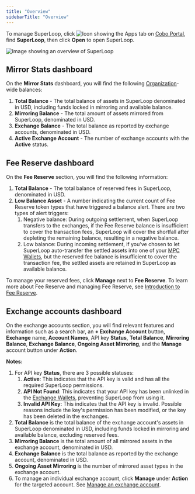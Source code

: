 ```yaml
---
title: "Overview"
sidebarTitle: "Overview"
---
```


To manage SuperLoop, click <img src="/en/images/common/icon_apps.svg" className="icon" alt="Icon showing the Apps tab"/> on [Cobo Portal](https://portal.cobo.com/login), find **SuperLoop**, then click **Open** to open SuperLoop.

<img src="/en/images/portal-apps/superloop/superloop-overview.svg" className="screenshot_full_screen" alt="Image showing an overview of SuperLoop" />


## Mirror Stats dashboard

On the **Mirror Stats** dashboard, you will find the following [Organization](https://manuals.cobo.com/en/portal/organization/introduction)-wide balances:

1. **Total Balance** - The total balance of assets in SuperLoop denominated in USD, including funds locked in mirroring and available balance.
2. **Mirroring Balance** - The total amount of assets mirrored from SuperLoop, denominated in USD.
3. **Exchange Balance** - The total balance as reported by exchange accounts, denominated in USD.
4. **Active Exchange Account** - The number of exchange accounts with the **Active** status.

## Fee Reserve dashboard

On the **Fee Reserve** section, you will find the following information:

1. **Total Balance** - The total balance of reserved fees in SuperLoop, denominated in USD.
2. **Low Balance Asset** - A number indicating the current count of Fee Reserve token types that have triggered a balance alert. There are two types of alert triggers:
   1. Negative balance: During outgoing settlement, when SuperLoop transfers to the exchanges, if the Fee Reserve balance is insufficient to cover the transaction fees, SuperLoop will cover the shortfall after depleting the remaining balance, resulting in a negative balance.
   2. Low balance: During incoming settlement, if you've chosen to let SuperLoop auto-transfer the settled assets into one of your [MPC Wallets](/en/portal/mpc-wallets/introduction), but the reserved fee balance is insufficient to cover the transaction fee, the settled assets are retained in SuperLoop as available balance.

To manage your reserved fees, click **Manage** next to **Fee Reserve**. To learn more about Fee Reserve and managing Fee Reserve, see [Introduction to Fee Reserve](/en/portal/portal-apps/superloop/manage-fee-reserve).

## Exchange accounts dashboard

On the exchange accounts section, you will find relevant features and information such as a search bar, an **+ Exchange Account** button, **Exchange** name, **Account Names**, API key **Status**, **Total Balance**, **Mirroring Balance**, **Exchange Balance**, **Ongoing Asset Mirroring**, and the **Manage** account button under **Action**.

**Notes:**

1. For API key **Status**, there are 3 possible statuses:
   1. **Active**: This indicates that the API key is valid and has all the required SuperLoop permissions.
   2. **API Not Found**: This indicates that your API key has been unlinked in the [Exchange Wallets](/en/portal/exchange-wallets/introduction), preventing SuperLoop from using it.
   3. **Invalid API Key**: This indicates that the API key is invalid. Possible reasons include the key's permission has been modified, or the key has been deleted in the exchanges.
2. **Total Balance** is the total balance of the exchange account's assets in SuperLoop denominated in USD, including funds locked in mirroring and available balance, excluding reserved fees.
3. **Mirroring Balance** is the total amount of all mirrored assets in the exchange account, denominated in USD.
4. **Exchange Balance** is the total balance as reported by the exchange account, denominated in USD.
5. **Ongoing Asset Mirroring** is the number of mirrored asset types in the exchange account.
6. To manage an individual exchange account, click **Manage** under **Action** for the targeted account. See [Manage an exchange account](/en/portal/portal-apps/superloop/manage-an-exchange-account).
